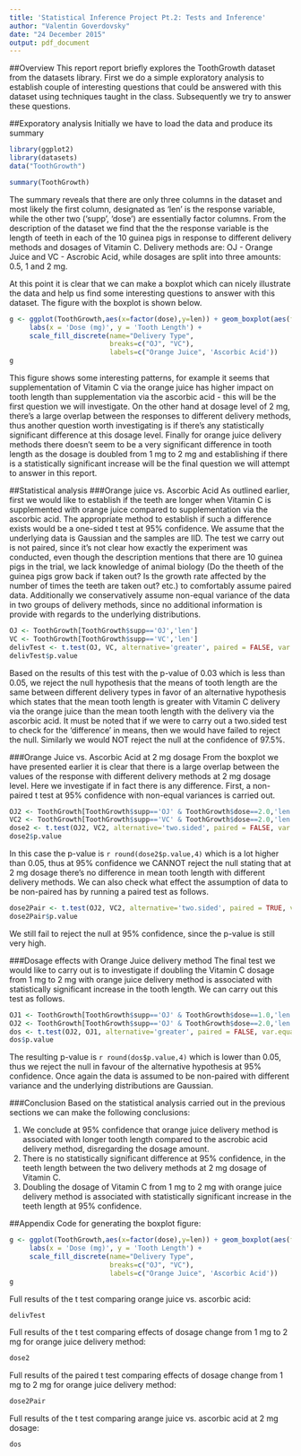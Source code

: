 ```yaml
---
title: 'Statistical Inference Project Pt.2: Tests and Inference'
author: "Valentin Goverdovsky"
date: "24 December 2015"
output: pdf_document
---
```


##Overview
This report report briefly explores the ToothGrowth dataset from the datasets library. First we do a simple exploratory analysis to establish couple of interesting questions that could be answered with this dataset using techniques taught in the class. Subsequently we try to answer these questions.

##Exporatory analysis
Initially we have to load the data and produce its summary
```r
library(ggplot2)
library(datasets)
data("ToothGrowth")
```
```r
summary(ToothGrowth)
```

The summary reveals that there are only three columns in the dataset and most likely the first column, designated as 'len' is the response variable, while the other two ('supp', 'dose') are essentially factor columns. From the description of the dataset we find that the the response variable is the length of teeth in each of the 10 guinea pigs in response to different delivery methods and dosages of Vitamin C. Delivery methods are: OJ - Orange Juice and VC - Ascrobic Acid, while dosages are split into three amounts: 0.5, 1 and 2 mg.

At this point it is clear that we can make a boxplot which can nicely illustrate the data and help us find some interesting questions to answer with this dataset. The figure with the boxplot is shown below.

```r
g <- ggplot(ToothGrowth,aes(x=factor(dose),y=len)) + geom_boxplot(aes(fill=factor(supp))) + 
     labs(x = 'Dose (mg)', y = 'Tooth Length') + 
     scale_fill_discrete(name="Delivery Type",
                         breaks=c("OJ", "VC"),
                         labels=c("Orange Juice", 'Ascorbic Acid'))
g
```

This figure shows some interesting patterns, for example it seems that supplementation of Vitamin C via the orange juice has higher impact on tooth length than supplementation via the ascorbic acid - this will be the first question we will investigate. On the other hand at dosage level of 2 mg, there's a large overlap between the responses to different delivery methods, thus another question worth investigating is if there's any statistically significant difference at this dosage level. Finally for orange juice delivery methods there doesn't seem to be a very significant difference in tooth length as the dosage is doubled from 1 mg to 2 mg and establishing if there is a statistically significant increase will be the final question we will attempt to answer in this report.

##Statistical analysis
###Orange juice vs. Ascorbic Acid
As outlined earlier, first we would like to establish if the teeth are longer when Vitamin C is supplemented with orange juice compared to supplementation via the ascorbic acid. The appropriate method to establish if such a difference exists would be a one-sided t test at 95% confidence. We assume that the underlying data is Gaussian and the samples are IID. The test we carry out is not paired, since it's not clear how exactly the experiment was conducted, even though the description mentions that there are 10 guinea pigs in the trial, we lack knowledge of animal biology (Do the theeth of the guinea pigs grow back if taken out? Is the growth rate affected by the number of times the teeth are taken out? etc.) to comfortably assume paired data. Additionally we conservatively assume non-equal variance of the data in two groups of delivery methods, since no additional information is provide with regards to the underlying distributions.

```r
OJ <- ToothGrowth[ToothGrowth$supp=='OJ','len']
VC <- ToothGrowth[ToothGrowth$supp=='VC','len']
delivTest <- t.test(OJ, VC, alternative='greater', paired = FALSE, var.equal = FALSE, conf.level = 0.95)
delivTest$p.value
```

Based on the results of this test with the p-value of 0.03 which is less than 0.05, we reject the null hypothesis that the means of tooth length are the same between different delivery types in favor of an alternative hypothesis which states that the mean tooth length is greater with Vitamin C delivery via the orange juice than the mean tooth length with the delivery via the ascorbic acid. It must be noted that if we were to carry out a two.sided test to check for the 'difference' in means, then we would have failed to reject the null. Similarly we would NOT reject the null at the confidence of 97.5%.

###Orange Juice vs. Ascorbic Acid at 2 mg dosage
From the boxplot we have presented earlier it is clear that there is a large overlap between the values of the response with different delivery methods at 2 mg dosage level. Here we investigate if in fact there is any difference. First, a non-paired t test at 95% confidence with non-equal variances is carried out.

```r
OJ2 <- ToothGrowth[ToothGrowth$supp=='OJ' & ToothGrowth$dose==2.0,'len']
VC2 <- ToothGrowth[ToothGrowth$supp=='VC' & ToothGrowth$dose==2.0,'len']
dose2 <- t.test(OJ2, VC2, alternative='two.sided', paired = FALSE, var.equal = FALSE, conf.level = 0.95)
dose2$p.value
```

In this case the p-value is `r round(dose2$p.value,4)` which is a lot higher than 0.05, thus at 95% confidence we CANNOT reject the null stating that at 2 mg dosage there's no difference in mean tooth length with different delivery methods. We can also check what effect the assumption of data to be non-paired has by running a paired test as follows.

```r
dose2Pair <- t.test(OJ2, VC2, alternative='two.sided', paired = TRUE, var.equal = FALSE, conf.level = 0.95)
dose2Pair$p.value
```

We still fail to reject the null at 95% confidence, since the p-value is still very high.

###Dosage effects with Orange Juice delivery method 
The final test we would like to carry out is to investigate if doubling the Vitamin C dosage from 1 mg to 2 mg with orange juice delivery method is associated with statistically significant increase in the tooth length. We can carry out this test as follows.

```r
OJ1 <- ToothGrowth[ToothGrowth$supp=='OJ' & ToothGrowth$dose==1.0,'len']
OJ2 <- ToothGrowth[ToothGrowth$supp=='OJ' & ToothGrowth$dose==2.0,'len']
dos <- t.test(OJ2, OJ1, alternative='greater', paired = FALSE, var.equal = FALSE, conf.level = 0.95)
dos$p.value
```

The resulting p-value is `r round(dos$p.value,4)` which is lower than 0.05, thus we reject the null in favour of the alternative hypothesis at 95% confidence. Once again the data is assumed to be non-paired with different variance and the underlying distributions are Gaussian.

###Conclusion
Based on the statistical analysis carried out in the previous sections we can make the following conclusions:

1) We conclude at 95% confidence that orange juice delivery method is associated with longer tooth length compared to the ascrobic acid delivery method, disregarding the dosage amount.
2) There is no statistically significant difference at 95% confidence, in the teeth length between the two delivery methods at 2 mg dosage of Vitamin C.
3) Doubling the dosage of Vitamin C from 1 mg to 2 mg with orange juice delivery method is associated with statistically significant increase in the teeth length at 95% confidence.

##Appendix
Code for generating the boxplot figure:
```r
g <- ggplot(ToothGrowth,aes(x=factor(dose),y=len)) + geom_boxplot(aes(fill=factor(supp))) + 
     labs(x = 'Dose (mg)', y = 'Tooth Length') + 
     scale_fill_discrete(name="Delivery Type",
                         breaks=c("OJ", "VC"),
                         labels=c("Orange Juice", 'Ascorbic Acid'))
g
```

Full results of the t test comparing orange juice vs. ascorbic acid:
```r
delivTest
```

Full results of the t test comparing effects of dosage change from 1 mg to 2 mg for orange juice delivery method:
```r
dose2
```

Full results of the paired t test comparing effects of dosage change from 1 mg to 2 mg for orange juice delivery method:
```r
dose2Pair
```

Full results of the t test comparing arange juice vs. ascorbic acid at 2 mg dosage:
```r
dos
```
